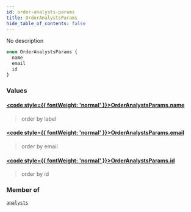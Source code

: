 ```yaml
---
id: order-analysts-params
title: OrderAnalystsParams
hide_table_of_contents: false
---
```








No description

```graphql
enum OrderAnalystsParams {
  name
  email
  id
}
```


### Values

#### [<code style={{ fontWeight: 'normal' }}>OrderAnalystsParams.<b>name</b></code>](#) 
> order by label
> 

#### [<code style={{ fontWeight: 'normal' }}>OrderAnalystsParams.<b>email</b></code>](#) 
> order by email
> 

#### [<code style={{ fontWeight: 'normal' }}>OrderAnalystsParams.<b>id</b></code>](#) 
> order by id
> 



### Member of

[`analysts`](/api/graphql/documentation/queries/analysts)  <Badge class="secondary" text="query"/>



